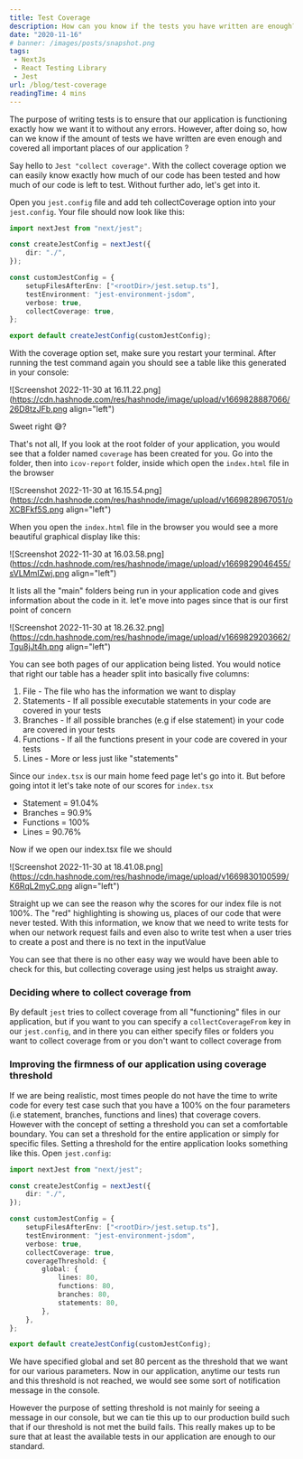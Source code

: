 ```yaml
---
title: Test Coverage
description: How can you know if the tests you have written are enough?
date: "2020-11-16"
# banner: /images/posts/snapshot.png
tags:
 - NextJs
 - React Testing Library
 - Jest
url: /blog/test-coverage
readingTime: 4 mins
---
```


The purpose of writing tests is to ensure that our application is functioning exactly how we want it to without any errors. However, after doing so, how can we know if the amount of tests we have written are even enough and covered all important places of our application ?

Say hello to `Jest "collect coverage"`. With the collect coverage option we can easily know exactly how much of our code has been tested and how much of our code is left to test. Without further ado, let's get into it.

Open you `jest.config` file and add teh collectCoverage option into your `jest.config`. Your file should now look like this:

```typescript
import nextJest from "next/jest";

const createJestConfig = nextJest({
	dir: "./",
});

const customJestConfig = {
	setupFilesAfterEnv: ["<rootDir>/jest.setup.ts"],
	testEnvironment: "jest-environment-jsdom",
	verbose: true,
	collectCoverage: true,
};

export default createJestConfig(customJestConfig);
```

With the coverage option set, make sure you restart your terminal. After running the test command again you should see a table like this generated in your console:

![Screenshot 2022-11-30 at 16.11.22.png](https://cdn.hashnode.com/res/hashnode/image/upload/v1669828887066/26D8tzJFb.png align="left")

Sweet right 😅?

That's not all, If you look at the root folder of your application, you would see that a folder named `coverage` has been created for you. Go into the folder, then into `icov-report` folder, inside which open the `index.html` file in the browser

![Screenshot 2022-11-30 at 16.15.54.png](https://cdn.hashnode.com/res/hashnode/image/upload/v1669828967051/oXCBFkf5S.png align="left")

When you open the `index.html` file in the browser you would see a more beautiful graphical display like this:

![Screenshot 2022-11-30 at 16.03.58.png](https://cdn.hashnode.com/res/hashnode/image/upload/v1669829046455/sVLMmIZwj.png align="left")

It lists all the "main" folders being run in your application code and gives information about the code in it. let'e move into pages since that is our first point of concern

![Screenshot 2022-11-30 at 18.26.32.png](https://cdn.hashnode.com/res/hashnode/image/upload/v1669829203662/Tgu8jJt4h.png align="left")

You can see both pages of our application being listed. You would notice that right our table has a header split into basically five columns:

1. File - The file who has the information we want to display
2. Statements - If all possible executable statements in your code are covered in your tests
3. Branches - If all possible branches (e.g if else statement) in your code are covered in your tests
4. Functions - If all the functions present in your code are covered in your tests
5. Lines - More or less just like "statements"

Since our `index.tsx` is our main home feed page let's go into it. But before going intot it let's take note of our scores for `index.tsx`

- Statement = 91.04%
- Branches = 90.9%
- Functions = 100%
- Lines = 90.76%

Now if we open our index.tsx file we should

![Screenshot 2022-11-30 at 18.41.08.png](https://cdn.hashnode.com/res/hashnode/image/upload/v1669830100599/K6RqL2myC.png align="left")

Straight up we can see the reason why the scores for our index file is not 100%. The "red" highlighting is showing us, places of our code that were never tested. With this information, we know that we need to write tests for when our network request fails and even also to write test when a user tries to create a post and there is no text in the inputValue

You can see that there is no other easy way we would have been able to check for this, but collecting coverage using jest helps us straight away.

### Deciding where to collect coverage from

By default `jest` tries to collect coverage from all "functioning" files in our application, but if you want to you can specify a `collectCoverageFrom` key in our `jest.config`, and in there you can either specify files or folders you want to collect coverage from or you don't want to collect coverage from

### Improving the firmness of our application using coverage threshold

If we are being realistic, most times people do not have the time to write code for every test case such that you have a 100% on the four parameters (i.e statement, branches, functions and lines) that coverage covers. However with the concept of setting a threshold you can set a comfortable boundary. You can set a threshold for the entire application or simply for specific files. Setting a threshold for the entire application looks something like this. Open `jest.config`:

```typescript
import nextJest from "next/jest";

const createJestConfig = nextJest({
	dir: "./",
});

const customJestConfig = {
	setupFilesAfterEnv: ["<rootDir>/jest.setup.ts"],
	testEnvironment: "jest-environment-jsdom",
	verbose: true,
	collectCoverage: true,
	coverageThreshold: {
		global: {
			lines: 80,
			functions: 80,
			branches: 80,
			statements: 80,
		},
	},
};

export default createJestConfig(customJestConfig);
```

We have specified global and set 80 percent as the threshold that we want for our various parameters. Now in our application, anytime our tests run and this threshold is not reached, we would see some sort of notification message in the console.

However the purpose of setting threshold is not mainly for seeing a message in our console, but we can tie this up to our production build such that if our threshold is not met the build fails. This really makes up to be sure that at least the available tests in our application are enough to our standard.
